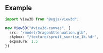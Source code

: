 
<OptionDescriptor type="number" defaultVal="1" />

## Example
<View3D src="/model/DragonAttenuation.glb" skybox="/texture/spruit_sunrise_1k.hdr" exposure={1.5} />

```ts
import View3D from "@egjs/view3d";

new View3D("#view3d-canvas", {
  src: "/model/DragonAttenuation.glb",
  skybox: "/texture/spruit_sunrise_1k.hdr",
  exposure: 1.5
})
```
